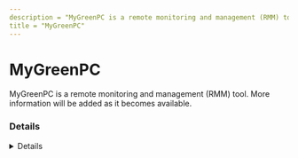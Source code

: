 ```yaml
---
description = "MyGreenPC is a remote monitoring and management (RMM) tool. More information will be added as it becomes available."
title = "MyGreenPC"
---
```




# MyGreenPC

MyGreenPC is a remote monitoring and management (RMM) tool. More information will be added as it becomes available.

### Details
<Details author={""}
         category={""}
         created={""}
         website={""}
         lastModified={"2/26/2024"}
         privileges={""}
         free={ false }
         verification={ false }
/>

#### Installation Paths
<Card code={ ["mygreenpc.exe"] }/>





### Forensic Artifacts




#### Network Artifacts
<EuiSpacer size="xl"/>
<NetworkArtifactsTable data={ [{"Description": "Known remote domains", "Domains": ["*mygreenpc.com"], "Ports": []}] }/>




### Detections
- Detects potential network activity of MyGreenPC RMM tool
  - [Sigma Rule](https://github.com/magicsword-io/LOLRMM/blob/main/detections/sigma/mygreenpc_network_sigma.yml)
- Detects potential processes activity of MyGreenPC RMM tool
  - [Sigma Rule](https://github.com/magicsword-io/LOLRMM/blob/main/detections/sigma/mygreenpc_processes_sigma.yml)

### References
- [http://www.mygreenpc.com/](http://www.mygreenpc.com/)

